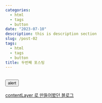 ```yaml
---
categories:
  - html
  - tags
  - button
date: "2023-07-10"
description: this is description section
slug: /post-02
tags:
  - html
  - tags
  - button
title: 두번째 포스팅
---
```


<br />
<button class="button" onclick={alert("hello")}>
  alert
</button>
<br />
<br />
<a
  href="https://github.com/wjdgotn77/new-log/blob/main/contentlayer.config.ts"
  class="button"
>
  contentLayer 로 만들어봤던 블로그
</a>
